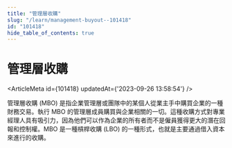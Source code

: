 ```yaml
---
title: "管理層收購"
slug: "/learn/management-buyout--101418"
id: "101418"
hide_table_of_contents: true
---
```



# 管理層收購

<ArticleMeta id={101418} updatedAt={'2023-09-26 13:58:54'} />
<div className='border-solid border-b border-t-0 my-4 border-[var(--ifm-color-gray-300)]' />

管理層收購 (MBO) 是指企業管理層或團隊中的某個人從業主手中購買企業的一種財務交易。執行 MBO 的管理層成員購買與企業相關的一切。這種收購方式對專業經理人具有吸引力，因為他們可以作為企業的所有者而不是僱員獲得更大的潛在回報和控制權。MBO 是一種槓桿收購 (LBO) 的一種形式，也就是主要通過借入資本來進行的收購。
